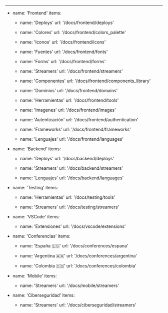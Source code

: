 ---
- name: 'Frontend'
  items:

  - name: 'Deploys'
    url: '/docs/frontend/deploys'

  - name: 'Colores'
    url: '/docs/frontend/colors_palette'

  - name: 'Iconos'
    url: '/docs/frontend/icons'

  - name: 'Fuentes'
    url: '/docs/frontend/fonts'

  - name: 'Forms'
    url: '/docs/frontend/forms'

  - name: 'Streamers'
    url: '/docs/frontend/streamers'

  - name: 'Componentes'
    url: '/docs/frontend/components_library'

  - name: 'Dominios'
    url: '/docs/frontend/domains'

  - name: 'Herramientas'
    url: '/docs/frontend/tools'

  - name: 'Imagenes'
    url: '/docs/frontend/images'

  - name: 'Autenticación'
    url: '/docs/frontend/authentication'

  - name: 'Frameworks'
    url: '/docs/frontend/frameworks'

  - name: 'Lenguajes'
    url: '/docs/frontend/languages'

- name: 'Backend'
  items:

  - name: 'Deploys'
    url: '/docs/backend/deploys'

  - name: 'Streamers'
    url: '/docs/backend/streamers'

  - name: 'Lenguajes'
    url: '/docs/backend/languages'

- name: 'Testing'
  items:

  - name: 'Herramientas'
    url: '/docs/testing/tools'

  - name: 'Streamers'
    url: '/docs/testing/streamers'

- name: 'VSCode'
  items:

  - name: 'Extensiones'
    url: '/docs/vscode/extensions'

- name: 'Conferencias'
  items:

  - name: 'España 🇪🇸'
    url: '/docs/conferences/espana'

  - name: 'Argentina 🇦🇷'
    url: '/docs/conferences/argentina'

  - name: 'Colombia 🇨🇴'
    url: '/docs/conferences/colombia'

- name: 'Mobile'
  items:

  - name: 'Streamers'
    url: '/docs/mobile/streamers'

- name: 'Ciberseguridad'
  items:

  - name: 'Streamers'
    url: '/docs/ciberseguridad/streamers'

